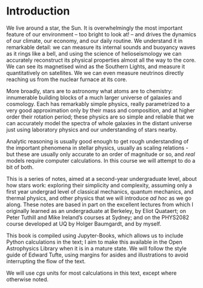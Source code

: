 # Introduction

We live around a star, the Sun. It is overwhelmingly the most important feature of our environment -- too bright to look at! -- and drives the dynamics of our climate, our economy, and our daily routine. We understand it in remarkable detail: we can measure its internal sounds and buoyancy waves as it rings like a bell, and using the science of helioseismology we can accurately reconstruct its physical properties almost all the way to the core. We can see its magnetised wind as the Southern Lights, and measure it quantitatively on satellites. We we can even measure neutrinos directly reaching us from the nuclear furnace at its core. 

More broadly, stars are to astronomy what atoms are to chemistry: innumerable building blocks of a much larger universe of galaxies and cosmology. Each has remarkably simple physics, really parametrized to a very good approximation only by their mass and composition, and at higher order their rotation period; these physics are so simple and reliable that we can accurately model the spectra of whole galaxies in the distant universe just using laboratory physics and our understanding of stars nearby. 

Analytic reasoning is usually good enough to get rough understanding of the important phenomena in stellar physics, usually as scaling relations - but these are usually only accurate to an order of magnitude or so, and *real* models require computer calculations. In this course we will attempt to do a bit of both.

This is a series of notes, aimed at a second-year undergraduate level, about how stars work: exploring their simplicity and complexity, assuming only a first year undergrad level of classical mechanics, quantum mechanics, and thermal physics, and other physics that we will introduce *ad hoc* as we go along. These notes are based in part on the excellent lectures from which I originally learned as an undergraduate at Berkeley, by Eliot Quataert; on Peter Tuthill and Mike Ireland's courses at Sydney; and on the PHYS2082 course developed at UQ by Holger Baumgardt, and by myself. 

This book is compiled using Jupyter-Books, which allows us to include Python calculations in the text; I aim to make this available in the Open Astrophysics Library when it is in a mature state. We will follow the style guide of Edward Tufte, using margins for asides and illustrations to avoid interrupting the flow of the text.

We will use *cgs* units for most calculations in this text, except where otherwise noted. 